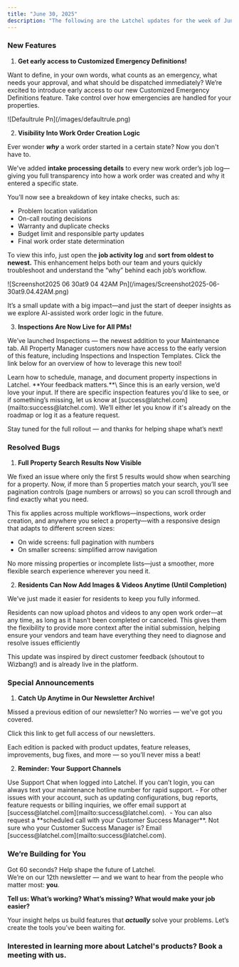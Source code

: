 ```yaml
---
title: "June 30, 2025"
description: "The following are the Latchel updates for the week of June 30, 2025."
---
```


### **New Features**

1. **Get early access to Customized Emergency Definitions\!**

Want to define, in your own words, what counts as an emergency, what needs your approval, and what should be dispatched immediately? We’re excited to introduce early access to our new Customized Emergency Definitions feature. Take control over how emergencies are handled for your properties.

<Frame>
  ![Defaultrule Pn](/images/defaultrule.png)
</Frame>

<CardGroup cols={2}>
  <Card title="Click here to book a 15-minute meeting to get started!" icon="calendar-day" iconType="duotone" horizontal href="https://calendly.com/jcaley-latchel/customized-emergency-definitions">
    
  </Card>
</CardGroup>

2. **Visibility Into Work Order Creation Logic**

Ever wonder **_why_** a work order started in a certain state? Now you don't have to.

We've added **intake processing details** to every new work order’s job log—giving you full transparency into how a work order was created and why it entered a specific state.

You’ll now see a breakdown of key intake checks, such as:

- Problem location validation
- On-call routing decisions
- Warranty and duplicate checks
- Budget limit and responsible party updates
- Final work order state determination

To view this info, just open the **job activity log** and **sort from oldest to newest.** This enhancement helps both our team and yours quickly troubleshoot and understand the “why” behind each job’s workflow.

<Frame>
  ![Screenshot2025 06 30at9 04 42AM Pn](/images/Screenshot2025-06-30at9.04.42AM.png)
</Frame>

It’s a small update with a big impact—and just the start of deeper insights as we explore AI-assisted work order logic in the future.

3. **Inspections Are Now Live for All PMs\!**

We’ve launched Inspections — the newest addition to your Maintenance tab. All Property Manager customers now have access to the early version of this feature, including Inspections and Inspection Templates. Click the link below for an overview of how to leverage this new tool\!

<Card title="Inspections" icon="building-magnifying-glass" iconType="duotone" href="https://help.latchel.com/s/topic/0TO5e000000h9wqGAA/Getting-Started-Inspections">
  Learn how to schedule, manage, and document property inspections in Latchel.
</Card>

<Check>
  **Your feedback matters.**\
  Since this is an early version, we’d love your input. If there are specific inspection features you'd like to see, or if something’s missing, let us know at [success@latchel.com](mailto:success@latchel.com). We’ll either let you know if it's already on the roadmap or log it as a feature request.

  Stay tuned for the full rollout — and thanks for helping shape what’s next\!
</Check>

### **Resolved Bugs**

1. **Full Property Search Results Now Visible**

We fixed an issue where only the first 5 results would show when searching for a property. Now, if more than 5 properties match your search, you’ll see pagination controls (page numbers or arrows) so you can scroll through and find exactly what you need.

This fix applies across multiple workflows—inspections, work order creation, and anywhere you select a property—with a responsive design that adapts to different screen sizes:

- On wide screens: full pagination with numbers
- On smaller screens: simplified arrow navigation

No more missing properties or incomplete lists—just a smoother, more flexible search experience wherever you need it.

2. **Residents Can Now Add Images & Videos Anytime (Until Completion)**

We’ve just made it easier for residents to keep you fully informed.

Residents can now upload photos and videos to any open work order—at any time, as long as it hasn’t been completed or canceled. This gives them the flexibility to provide more context after the initial submission, helping ensure your vendors and team have everything they need to diagnose and resolve issues efficiently

This update was inspired by direct customer feedback (shoutout to Wizbang\!) and is already live in the platform.

### **Special Announcements**

1. **Catch Up Anytime in Our Newsletter Archive\!**

Missed a previous edition of our newsletter? No worries — we've got you covered.

<Card title="You can now find all past releases in one place, right in our Help Center!" icon="newspaper" iconType="duotone" horizontal href="/s/topic/0TO5e000000h9wsGAA/latchel-newsletter">
  Click this link to get full access of our newsletters.
</Card>

Each edition is packed with product updates, feature releases, improvements, bug fixes, and more — so you’ll never miss a beat\!

2. **Reminder: Your Support Channels**

<Card title="Need rapid help on an active work order?" icon="house-blank" iconType="duotone" horizontal href="http://app.latchel.com/login">
  Use Support Chat when logged into Latchel. If you can’t login, you can always text your maintenance hotline number for rapid support.
</Card>

<Tip>
  - For other issues with your account, such as updating configurations, bug reports, feature requests or billing inquiries, we offer email support at [success@latchel.com](mailto:success@latchel.com). 
  - You can also request a **scheduled call with your Customer Success Manager**. Not sure who your Customer Success Manager is? Email [success@latchel.com](mailto:success@latchel.com).
</Tip>

### **We’re Building for You**

Got 60 seconds? Help shape the future of Latchel.\
We’re on our 12th newsletter — and we want to hear from the people who matter most: **you**.

**Tell us: What’s working? What’s missing? What would make your job easier?**

<CardGroup cols={2}>
  <Card title="Share your feedback here — it’s quick and impactful." icon="message-pen" iconType="duotone" color="#ff9b8a" horizontal href="https://forms.gle/fndzwWLczhkWjBQc8">
    
  </Card>
</CardGroup>

Your insight helps us build features that **_actually_** solve your problems. Let’s create the tools you’ve been waiting for.

### **Interested in learning more about Latchel's products? Book a meeting with us.**

<CardGroup cols={2}>
  <Card title="Get a Demo" icon="comments-question-check" iconType="duotone" color="#ff9b8a" horizontal href="https://latchel.com/demo-request-releases/">
    
  </Card>
</CardGroup>